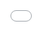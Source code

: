 ```yaml
---
title: "About"
about:
  template: jolla
page-layout: full
title-block-banner: false
---
```

```{=html}
  <style>
    iframe {
      position: absolute;
      top: 0;
      bottom: 0;
      left: 0;
      width: 100%;
      height: 100%;
      border: none;
    }
  </style>
<body>
  <iframe
    src="about_me.html"
    frameborder="0"
  ></iframe>
</body>
```